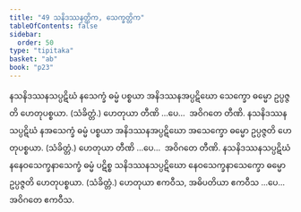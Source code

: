 ```yaml
---
title: "49 သနိဒဿနတ္တိက, သေက္ခတ္တိက"
tableOfContents: false
sidebar:
  order: 50
type: "tipitaka"
basket: "ab"
book: "p23"
---
```



<DynamicBreadcrumb />

<Division number="58" book="p23" e="ch" v="40" p="420">

<Paragraph number="183" book="p23">
နသနိဒဿနသပ္ပဋိဃံ နသေက္ခံ ဓမ္မံ ပစ္စယာ အနိဒဿနအပ္ပဋိဃော သေက္ခော ဓမ္မော ဥပ္ပဇ္ဇတိ ဟေတုပစ္စယာ. (သံခိတ္တံ.) ဟေတုယာ တီဏိ …ပေ…  အဝိဂတေ တီဏိ.
</Paragraph>

<Paragraph number="184" book="p23">
နသနိဒဿနသပ္ပဋိဃံ နအသေက္ခံ ဓမ္မံ ပစ္စယာ အနိဒဿနအပ္ပဋိဃော အသေက္ခော ဓမ္မော ဥပ္ပဇ္ဇတိ ဟေတုပစ္စယာ. (သံခိတ္တံ.) ဟေတုယာ တီဏိ …ပေ…  အဝိဂတေ တီဏိ.
</Paragraph>

<Paragraph number="185" book="p23">
နသနိဒဿနသပ္ပဋိဃံ နနေဝသေက္ခနာသေက္ခံ ဓမ္မံ ပဋိစ္စ သနိဒဿနသပ္ပဋိဃော နေဝသေက္ခနာသေက္ခော ဓမ္မော ဥပ္ပဇ္ဇတိ ဟေတုပစ္စယာ. (သံခိတ္တံ.) ဟေတုယာ ဧကဝီသ, အဓိပတိယာ ဧကဝီသ …ပေ…  အဝိဂတေ ဧကဝီသ.
</Paragraph>
</Division>